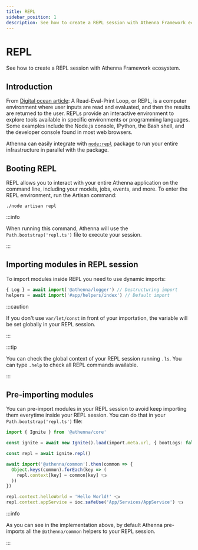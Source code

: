 ```yaml
---
title: REPL
sidebar_position: 1
description: See how to create a REPL session with Athenna Framework ecosystem.
---
```


# REPL

See how to create a REPL session with Athenna Framework ecosystem.

## Introduction

From [Digital ocean article](https://www.digitalocean.com/community/tutorials/what-is-repl): 
A Read-Eval-Print Loop, or REPL, is a computer environment 
where user inputs are read and evaluated, and then the results 
are returned to the user. REPLs provide an interactive 
environment to explore tools available in specific environments 
or programming languages. Some examples include the Node.js 
console, IPython, the Bash shell, and the developer console 
found in most web browsers.

Athenna can easily integrate with 
[`node:repl`](https://nodejs.org/api/repl.html#repl) package 
to run your entire infrastructure in parallel with the package.

## Booting REPL

REPL allows you to interact with your entire Athenna 
application on the command line, including your models,
jobs, events, and more. To enter the REPL environment, 
run the Artisan command:

```shell
./node artisan repl
```

:::info

When running this command, Athenna will use the 
`Path.bootstrap('repl.ts')` file to execute your session.

:::

## Importing modules in REPL session

To import modules inside REPL you need to use dynamic imports:

```typescript
{ Log } = await import('@athenna/logger') // Destructuring import
helpers = await import('#app/helpers/index') // Default import
```

:::caution

If you don't use `var/let/const` in front of your importation, 
the variable will be set globally in your REPL session.

:::

:::tip

You can check the global context of your REPL session 
running `.ls`. You can type `.help` to check all REPL 
commands available.

:::

## Pre-importing modules

You can pre-import modules in your REPL session to avoid keep
importing them everytime inside your REPL session. You can do that
in your `Path.bootstrap('repl.ts')` file:

```typescript
import { Ignite } from '@athenna/core'

const ignite = await new Ignite().load(import.meta.url, { bootLogs: false })

const repl = await ignite.repl()

await import('@athenna/common').then(common => {
  Object.keys(common).forEach(key => (
    repl.context[key] = common[key] 👈
  ))
})

repl.context.helloWorld = 'Hello World!' 👈
repl.context.appService = ioc.safeUse('App/Services/AppService') 👈
```

:::info

As you can see in the implementation above, by default Athenna
pre-imports all the `@athenna/common` helpers to your REPL session.

:::
